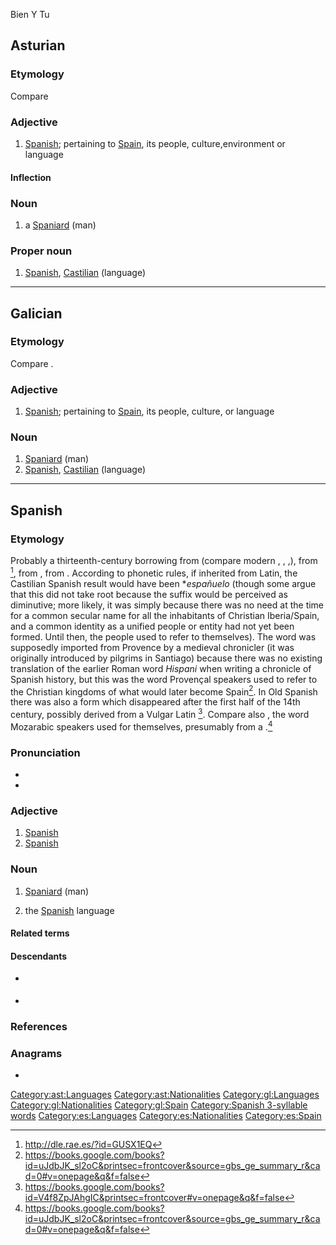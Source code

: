 Bien Y Tu

==Asturian==

===Etymology===
Compare {{cog|es|español}}

===Adjective===
{{ast-adj|español|m=español|n=español|mpl=españoles}}

# [[Spanish]]; pertaining to [[Spain]], its people, culture,environment or language

====Inflection====
{{ast-decl-adj|español|m=español|mpl=españoles|n=español}}

===Noun===
{{ast-noun-mf|español|mpl=españoles}}

# a [[Spaniard]] (man)

===Proper noun===
{{head|ast|proper noun|g=m}}

# [[Spanish]], [[Castilian]] (language)

[[Category:ast:Languages]]
[[Category:ast:Nationalities]]

----

==Galician==

===Etymology===
Compare {{cog|es|español}}.

===Adjective===
{{gl-adj|f=española|mpl=españois}}

# [[Spanish]]; pertaining to [[Spain]], its people, culture, or language

===Noun===
{{gl-noun|m|españois|f=española}}

# [[Spaniard]] (man)
# [[Spanish]], [[Castilian]] (language)

[[Category:gl:Languages]]
[[Category:gl:Nationalities]]
[[Category:gl:Spain]]

----

==Spanish==

===Etymology===
Probably a thirteenth-century borrowing from {{bor|es|pro|espaignol}} (compare modern {{cog|oc|espanhòl}}, {{cog|ca|espanyol}}, {{cog|pt|espanhol}},{{cog|fr|espagnol}}), from {{der|es|VL.|*Hispaniolus|t=of Spain}}<ref>http://dle.rae.es/?id=GUSX1EQ</ref>, from {{der|es|la|hispānus|Hispānus}}, from {{m|la|Hispānia}}. According to phonetic rules, if inherited from Latin, the Castilian Spanish result would have been *''españuelo'' (though some argue that this did not take root because the suffix {{m|es|-uelo}} would be perceived as diminutive; more likely, it was simply because there was no need at the time for a common secular name for all the inhabitants of Christian Iberia/Spain, and a common identity as a unified people or entity had not yet been formed. Until then, the people used {{m|es|cristiano|t=Christian}} to refer to themselves). The word {{m|es||español}} was supposedly imported from Provence by a medieval chronicler (it was originally introduced by pilgrims in Santiago) because there was no existing translation of the earlier Roman word ''Hispani'' when writing a chronicle of Spanish history, but this was the word Provençal speakers used to refer to the Christian kingdoms of what would later become Spain<ref>https://books.google.com/books?id=uJdbJK_sl2oC&printsec=frontcover&source=gbs_ge_summary_r&cad=0#v=onepage&q&f=false</ref>. In Old Spanish there was also a form {{m|osp|españón}} which disappeared after the first half of the 14th century, possibly derived from a Vulgar Latin {{m|la||*Hispaniōnem}}<ref>https://books.google.com/books?id=V4f8ZpJAhgIC&printsec=frontcover#v=onepage&q&f=false</ref>. Compare also {{m|es|espanesco}}, the word Mozarabic speakers used for themselves, presumably from a {{cog|VL.||*Hispaniscus}}.<ref>https://books.google.com/books?id=uJdbJK_sl2oC&printsec=frontcover&source=gbs_ge_summary_r&cad=0#v=onepage&q&f=false</ref>

===Pronunciation===
* {{es-IPA}}
* {{audio|es-us-espanol.ogg|Audio (US)|lang=es}}

===Adjective===
{{es-adj|mpl=españoles|f=española}}

# [[Spanish]] {{gloss|from or native to Spain}}
# [[Spanish]] {{gloss|pertaining to Spain or to the language}}

===Noun===
{{es-noun|m|españoles|f=española}}

# [[Spaniard]] (man)
# {{senseid|es|Q1321}} the [[Spanish]] language
#: {{syn|es|castellano}}

====Related terms====
{{rel4|es|España|españolado|españolismo|españolista|españolización|españolizado|españolizar|hispano}}

====Descendants====
* {{desc|bor=1|en|Hispaniola}} {{q|from the feminine {{l|es|española}}}}
* {{desctree|bor=1|haw|Paniolo}}

===References===
<references/>

===Anagrams===
* {{anagrams|es|lapones|las pone|Nápoles|nopales|pañoles|pelonas|péñolas}}

[[Category:Spanish 3-syllable words]]
[[Category:es:Languages]]
[[Category:es:Nationalities]]
[[Category:es:Spain]]